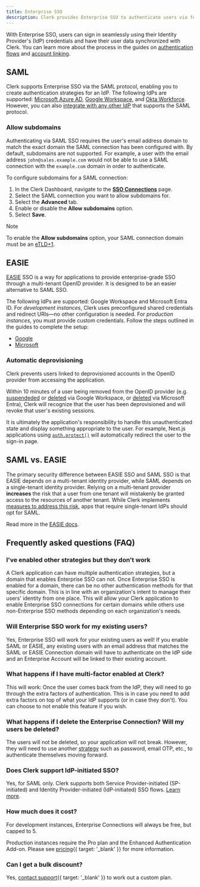 ```yaml
---
title: Enterprise SSO
description: Clerk provides Enterprise SSO to authenticate users via federated Identity Providers such such as Azure AD, Okta, Google Workspace and more.
---
```


With Enterprise SSO, users can sign in seamlessly using their Identity Provider's (IdP) credentials and have their user data synchronized with Clerk. You can learn more about the process in the guides on [authentication flows](/docs/authentication/enterprise-connections/authentication-flows) and [account linking](/docs/authentication/enterprise-connections/account-linking).

## SAML

Clerk supports Enterprise SSO via the SAML protocol, enabling you to create authentication strategies for an IdP. The following IdPs are supported: [Microsoft Azure AD](/docs/authentication/enterprise-connections/saml/azure), [Google Workspace](/docs/authentication/enterprise-connections/saml/google), and [Okta Workforce](/docs/authentication/enterprise-connections/saml/okta). However, you can also [integrate with any other IdP](/docs/authentication/enterprise-connections/saml/custom-provider) that supports the SAML protocol.

### Allow subdomains

Authenticating via SAML SSO requires the user's email address domain to match the exact domain the SAML connection has been configured with. By default, subdomains are not supported. For example, a user with the email address `john@sales.example.com` would not be able to use a SAML connection with the `example.com` domain in order to authenticate.

To configure subdomains for a SAML connection:

1. In the Clerk Dashboard, navigate to the [**SSO Connections**](https://dashboard.clerk.com/last-active?path=user-authentication/sso-connections) page.
1. Select the SAML connection you want to allow subdomains for.
1. Select the **Advanced** tab.
1. Enable or disable the **Allow subdomains** option.
1. Select **Save**.

> [!NOTE]
> To enable the **Allow subdomains** option, your SAML connection domain must be an [eTLD+1](https://developer.mozilla.org/en-US/docs/Glossary/eTLD).

## EASIE

[EASIE](https://easie.dev) SSO is a way for applications to provide enterprise-grade SSO through a multi-tenant OpenID provider. It is designed to be an easier alternative to SAML SSO.

The following IdPs are supported: Google Workspace and Microsoft Entra ID. For _development instances_, Clerk uses preconfigured shared credentials and redirect URIs—no other configuration is needed. For _production instances_, you must provide custom credentials. Follow the steps outlined in the guides to complete the setup:

- [Google](docs/authentication/social-connections/google)
- [Microsoft](docs/authentication/social-connections/azure)

### Automatic deprovisioning

Clerk prevents users linked to deprovisioned accounts in the OpenID provider from accessing the application.

Within 10 minutes of a user being removed from the OpenID provider (e.g. [suspendeded](https://support.google.com/a/answer/33312?hl=en) or [deleted](https://support.google.com/a/answer/33314?hl=en) via Google Workspace, or [deleted](https://learn.microsoft.com/en-us/entra/fundamentals/how-to-create-delete-users#delete-a-user) via Microsoft Entra), Clerk will recognize that the user has been deprovisioned and will revoke that user's existing sessions.

It is ultimately the application's responsibility to handle this unauthenticated state and display something appropriate to the user. For example, Next.js applications using [`auth.protect()`](docs/references/nextjs/auth#auth-protect) will automatically redirect the user to the sign-in page.

## SAML vs. EASIE

The primary security difference between EASIE SSO and SAML SSO is that EASIE depends on a multi-tenant identity provider, while SAML depends on a single-tenant identity provider. Relying on a multi-tenant provider **increases** the risk that a user from one tenant will mistakenly be granted access to the resources of another tenant. While Clerk implements [measures to address this risk](https://easie.dev/#mitigating-tenant-crossover-vulnerabilities), apps that require single-tenant IdPs should opt for SAML.

Read more in the [EASIE docs](https://easie.dev#security).

## Frequently asked questions (FAQ)

### I've enabled other strategies but they don't work

A Clerk application can have multiple authentication strategies, but a domain that enables Enterprise SSO can not. Once Enterprise SSO is enabled for a domain, there can be no other authentication methods for that specific domain. This is in line with an organization's intent to manage their users' identity from one place. This will allow your Clerk application to enable Enterprise SSO connections for certain domains while others use non-Enterprise SSO methods depending on each organization's needs.

### Will Enterprise SSO work for my existing users?

Yes, Enterprise SSO will work for your existing users as well! If you enable SAML or EASIE, any existing users with an email address that matches the SAML or EASIE Connection domain will have to authenticate on the IdP side and an Enterprise Account will be linked to their existing account.

### What happens if I have multi-factor enabled at Clerk?

This will work: Once the user comes back from the IdP, they will need to go through the extra factors of authentication. This is in case you need to add extra factors on top of what your IdP supports (or in case they don't). You can choose to not enable this feature if you wish.

### What happens if I delete the Enterprise Connection? Will my users be deleted?

The users will not be deleted, so your application will not break. However, they will need to use another [strategy](/docs/authentication/configuration/sign-up-sign-in-options#authentication-strategies) such as password, email OTP, etc., to authenticate themselves moving forward.

### Does Clerk support IdP-initiated SSO?

Yes, for SAML only. Clerk supports both Service Provider-initiated (SP-initiated) and Identity Provider-initiated (IdP-initiated) SSO flows. [Learn more](/docs/authentication/enterprise-connections/authentication-flows).

### How much does it cost?

For development instances, Enterprise Connections will always be free, but capped to 5.

Production instances require the Pro plan and the Enhanced Authentication Add-on. Please see [pricing](/pricing){{ target: '_blank' }} for more information.

### Can I get a bulk discount?

Yes, [contact support](/contact/support){{ target: '_blank' }} to work out a custom plan.

